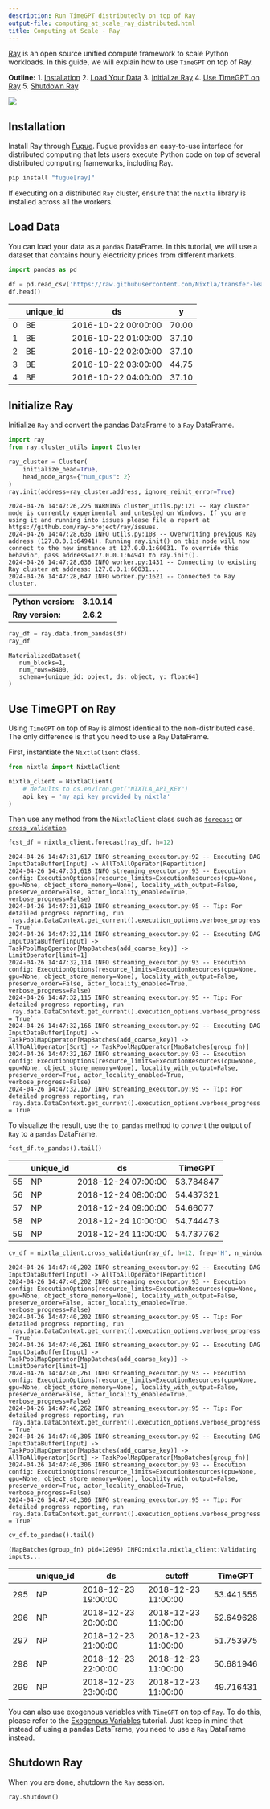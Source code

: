 ```yaml
---
description: Run TimeGPT distributedly on top of Ray
output-file: computing_at_scale_ray_distributed.html
title: Computing at Scale - Ray
---
```



[Ray](https://www.ray.io/) is an open source unified compute framework
to scale Python workloads. In this guide, we will explain how to use
`TimeGPT` on top of Ray.

**Outline:** 1. [Installation](#installation) 2. [Load Your
Data](#load-your-data) 3. [Initialize Ray](#initialize-ray) 4. [Use
TimeGPT on Ray](#use-timegpt-on-ray) 5. [Shutdown Ray](#shutdown-ray)

[![](https://colab.research.google.com/assets/colab-badge.svg)](https://colab.research.google.com/github/Nixtla/nixtla/blob/main/nbs/docs/how-to-guides/1_computing_at_scale_with_ray.ipynb)

## Installation

Install Ray through [Fugue](https://fugue-tutorials.readthedocs.io/).
Fugue provides an easy-to-use interface for distributed computing that
lets users execute Python code on top of several distributed computing
frameworks, including Ray.

```python
pip install "fugue[ray]"
```

If executing on a distributed `Ray` cluster, ensure that the `nixtla`
library is installed across all the workers.

## Load Data

You can load your data as a `pandas` DataFrame. In this tutorial, we
will use a dataset that contains hourly electricity prices from
different markets.

```python
import pandas as pd 

df = pd.read_csv('https://raw.githubusercontent.com/Nixtla/transfer-learning-time-series/main/datasets/electricity-short.csv') 
df.head()
```

|     | unique_id | ds                  | y     |
|-----|-----------|---------------------|-------|
| 0   | BE        | 2016-10-22 00:00:00 | 70.00 |
| 1   | BE        | 2016-10-22 01:00:00 | 37.10 |
| 2   | BE        | 2016-10-22 02:00:00 | 37.10 |
| 3   | BE        | 2016-10-22 03:00:00 | 44.75 |
| 4   | BE        | 2016-10-22 04:00:00 | 37.10 |

## Initialize Ray

Initialize `Ray` and convert the pandas DataFrame to a `Ray` DataFrame.

```python
import ray
from ray.cluster_utils import Cluster

ray_cluster = Cluster(
    initialize_head=True,
    head_node_args={"num_cpus": 2}
)
ray.init(address=ray_cluster.address, ignore_reinit_error=True)
```

``` text
2024-04-26 14:47:26,225 WARNING cluster_utils.py:121 -- Ray cluster mode is currently experimental and untested on Windows. If you are using it and running into issues please file a report at https://github.com/ray-project/ray/issues.
2024-04-26 14:47:28,636 INFO utils.py:108 -- Overwriting previous Ray address (127.0.0.1:64941). Running ray.init() on this node will now connect to the new instance at 127.0.0.1:60031. To override this behavior, pass address=127.0.0.1:64941 to ray.init().
2024-04-26 14:47:28,636 INFO worker.py:1431 -- Connecting to existing Ray cluster at address: 127.0.0.1:60031...
2024-04-26 14:47:28,647 INFO worker.py:1621 -- Connected to Ray cluster.
```

|                     |             |
|:--------------------|:------------|
| **Python version:** | **3.10.14** |
| **Ray version:**    | **2.6.2**   |

```python
ray_df = ray.data.from_pandas(df)
ray_df
```

``` text
MaterializedDataset(
   num_blocks=1,
   num_rows=8400,
   schema={unique_id: object, ds: object, y: float64}
)
```

## Use TimeGPT on Ray

Using `TimeGPT` on top of `Ray` is almost identical to the
non-distributed case. The only difference is that you need to use a
`Ray` DataFrame.

First, instantiate the `NixtlaClient` class.

```python
from nixtla import NixtlaClient
```


```python
nixtla_client = NixtlaClient(
    # defaults to os.environ.get("NIXTLA_API_KEY")
    api_key = 'my_api_key_provided_by_nixtla'
)
```

Then use any method from the `NixtlaClient` class such as
[`forecast`](https://nixtlaverse.nixtla.io/nixtla/nixtla_client.html#nixtlaclient-forecast)
or
[`cross_validation`](https://nixtlaverse.nixtla.io/nixtla/nixtla_client.html#nixtlaclient-cross-validation).

```python
fcst_df = nixtla_client.forecast(ray_df, h=12)
```

``` text
2024-04-26 14:47:31,617 INFO streaming_executor.py:92 -- Executing DAG InputDataBuffer[Input] -> AllToAllOperator[Repartition]
2024-04-26 14:47:31,618 INFO streaming_executor.py:93 -- Execution config: ExecutionOptions(resource_limits=ExecutionResources(cpu=None, gpu=None, object_store_memory=None), locality_with_output=False, preserve_order=False, actor_locality_enabled=True, verbose_progress=False)
2024-04-26 14:47:31,619 INFO streaming_executor.py:95 -- Tip: For detailed progress reporting, run `ray.data.DataContext.get_current().execution_options.verbose_progress = True`
2024-04-26 14:47:32,114 INFO streaming_executor.py:92 -- Executing DAG InputDataBuffer[Input] -> TaskPoolMapOperator[MapBatches(add_coarse_key)] -> LimitOperator[limit=1]
2024-04-26 14:47:32,114 INFO streaming_executor.py:93 -- Execution config: ExecutionOptions(resource_limits=ExecutionResources(cpu=None, gpu=None, object_store_memory=None), locality_with_output=False, preserve_order=False, actor_locality_enabled=True, verbose_progress=False)
2024-04-26 14:47:32,115 INFO streaming_executor.py:95 -- Tip: For detailed progress reporting, run `ray.data.DataContext.get_current().execution_options.verbose_progress = True`
2024-04-26 14:47:32,166 INFO streaming_executor.py:92 -- Executing DAG InputDataBuffer[Input] -> TaskPoolMapOperator[MapBatches(add_coarse_key)] -> AllToAllOperator[Sort] -> TaskPoolMapOperator[MapBatches(group_fn)]
2024-04-26 14:47:32,167 INFO streaming_executor.py:93 -- Execution config: ExecutionOptions(resource_limits=ExecutionResources(cpu=None, gpu=None, object_store_memory=None), locality_with_output=False, preserve_order=True, actor_locality_enabled=True, verbose_progress=False)
2024-04-26 14:47:32,167 INFO streaming_executor.py:95 -- Tip: For detailed progress reporting, run `ray.data.DataContext.get_current().execution_options.verbose_progress = True`
```

To visualize the result, use the `to_pandas` method to convert the
output of `Ray` to a `pandas` DataFrame.

```python
fcst_df.to_pandas().tail()
```

|     | unique_id | ds                  | TimeGPT   |
|-----|-----------|---------------------|-----------|
| 55  | NP        | 2018-12-24 07:00:00 | 53.784847 |
| 56  | NP        | 2018-12-24 08:00:00 | 54.437321 |
| 57  | NP        | 2018-12-24 09:00:00 | 54.66077  |
| 58  | NP        | 2018-12-24 10:00:00 | 54.744473 |
| 59  | NP        | 2018-12-24 11:00:00 | 54.737762 |

```python
cv_df = nixtla_client.cross_validation(ray_df, h=12, freq='H', n_windows=5, step_size=2)
```

``` text
2024-04-26 14:47:40,202 INFO streaming_executor.py:92 -- Executing DAG InputDataBuffer[Input] -> AllToAllOperator[Repartition]
2024-04-26 14:47:40,202 INFO streaming_executor.py:93 -- Execution config: ExecutionOptions(resource_limits=ExecutionResources(cpu=None, gpu=None, object_store_memory=None), locality_with_output=False, preserve_order=False, actor_locality_enabled=True, verbose_progress=False)
2024-04-26 14:47:40,202 INFO streaming_executor.py:95 -- Tip: For detailed progress reporting, run `ray.data.DataContext.get_current().execution_options.verbose_progress = True`
2024-04-26 14:47:40,261 INFO streaming_executor.py:92 -- Executing DAG InputDataBuffer[Input] -> TaskPoolMapOperator[MapBatches(add_coarse_key)] -> LimitOperator[limit=1]
2024-04-26 14:47:40,261 INFO streaming_executor.py:93 -- Execution config: ExecutionOptions(resource_limits=ExecutionResources(cpu=None, gpu=None, object_store_memory=None), locality_with_output=False, preserve_order=False, actor_locality_enabled=True, verbose_progress=False)
2024-04-26 14:47:40,262 INFO streaming_executor.py:95 -- Tip: For detailed progress reporting, run `ray.data.DataContext.get_current().execution_options.verbose_progress = True`
2024-04-26 14:47:40,305 INFO streaming_executor.py:92 -- Executing DAG InputDataBuffer[Input] -> TaskPoolMapOperator[MapBatches(add_coarse_key)] -> AllToAllOperator[Sort] -> TaskPoolMapOperator[MapBatches(group_fn)]
2024-04-26 14:47:40,306 INFO streaming_executor.py:93 -- Execution config: ExecutionOptions(resource_limits=ExecutionResources(cpu=None, gpu=None, object_store_memory=None), locality_with_output=False, preserve_order=True, actor_locality_enabled=True, verbose_progress=False)
2024-04-26 14:47:40,306 INFO streaming_executor.py:95 -- Tip: For detailed progress reporting, run `ray.data.DataContext.get_current().execution_options.verbose_progress = True`
```

```python
cv_df.to_pandas().tail()
```

``` text
(MapBatches(group_fn) pid=12096) INFO:nixtla.nixtla_client:Validating inputs...
```

|     | unique_id | ds                  | cutoff              | TimeGPT   |
|-----|-----------|---------------------|---------------------|-----------|
| 295 | NP        | 2018-12-23 19:00:00 | 2018-12-23 11:00:00 | 53.441555 |
| 296 | NP        | 2018-12-23 20:00:00 | 2018-12-23 11:00:00 | 52.649628 |
| 297 | NP        | 2018-12-23 21:00:00 | 2018-12-23 11:00:00 | 51.753975 |
| 298 | NP        | 2018-12-23 22:00:00 | 2018-12-23 11:00:00 | 50.681946 |
| 299 | NP        | 2018-12-23 23:00:00 | 2018-12-23 11:00:00 | 49.716431 |

You can also use exogenous variables with `TimeGPT` on top of `Ray`. To
do this, please refer to the [Exogenous
Variables](https://nixtlaverse.nixtla.io/nixtla/docs/tutorials/exogenous_variables.html)
tutorial. Just keep in mind that instead of using a pandas DataFrame,
you need to use a `Ray` DataFrame instead.

## Shutdown Ray

When you are done, shutdown the `Ray` session.

```python
ray.shutdown()
```

